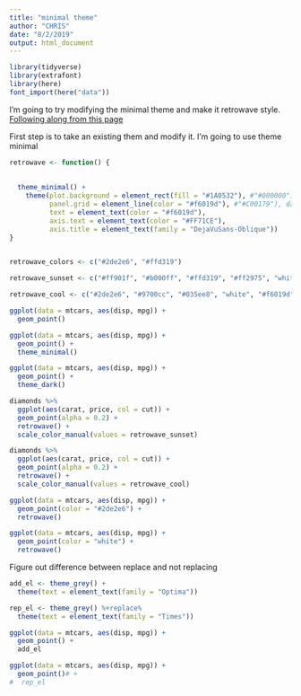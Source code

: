 ```yaml
---
title: "minimal theme"
author: "CHRIS"
date: "8/2/2019"
output: html_document
---
```


```r
library(tidyverse)
library(extrafont)
library(here)
font_import(here("data"))

```

I'm going to try modifying the minimal theme and make it retrowave style.  [Following along from this page](https://bookdown.org/rdpeng/RProgDA/building-a-new-theme.html)

First step is to take an existing them and modify it.  I'm going to use theme minimal

```r
retrowave <- function() {
  
  
  theme_minimal() +
    theme(plot.background = element_rect(fill = "#1A0532"), #"#000000"), pure black doesn't give a glow
          panel.grid = element_line(color = "#f6019d"), #"#C00179"), darker pink than text doesn't pop, the other guys always use a softer grid than the text, but i don't think that works here
          text = element_text(color = "#f6019d"),
          axis.text = element_text(color = "#FF71CE"),
          axis.title = element_text(family = "DejaVuSans-Oblique"))
}
  
```

```r
retrowave_colors <- c("#2de2e6", "#ffd319")

retrowave_sunset <- c("#ff901f", "#b000ff", "#ffd319", "#ff2975", "white")# leave this out, too hard to tell, could be useful for axis font colors:"#c700b5")

retrowave_cool <- c("#2de2e6", "#9700cc", "#035ee8", "white", "#f6019d", "#d40078")

ggplot(data = mtcars, aes(disp, mpg)) + 
  geom_point()

ggplot(data = mtcars, aes(disp, mpg)) + 
  geom_point() +
  theme_minimal()

ggplot(data = mtcars, aes(disp, mpg)) + 
  geom_point() +
  theme_dark()

diamonds %>%
  ggplot(aes(carat, price, col = cut)) + 
  geom_point(alpha = 0.2) +
  retrowave() +
  scale_color_manual(values = retrowave_sunset)

diamonds %>%
  ggplot(aes(carat, price, col = cut)) + 
  geom_point(alpha = 0.2) +
  retrowave() +
  scale_color_manual(values = retrowave_cool)

ggplot(data = mtcars, aes(disp, mpg)) +
  geom_point(color = "#2de2e6") +
  retrowave()

ggplot(data = mtcars, aes(disp, mpg)) +
  geom_point(color = "white") +
  retrowave()
```

Figure out difference between replace and not replacing
```r
add_el <- theme_grey() +
  theme(text = element_text(family = "Optima"))

rep_el <- theme_grey() %+replace%
  theme(text = element_text(family = "Times"))

ggplot(data = mtcars, aes(disp, mpg)) + 
  geom_point() +
  add_el

ggplot(data = mtcars, aes(disp, mpg)) + 
  geom_point()# +
#  rep_el
```

